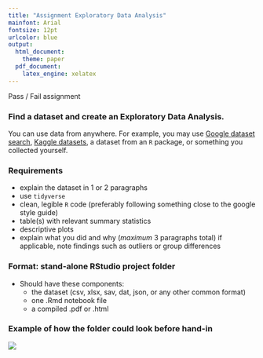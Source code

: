```yaml
---
title: "Assignment Exploratory Data Analysis"
mainfont: Arial
fontsize: 12pt
urlcolor: blue
output: 
  html_document:
    theme: paper
  pdf_document:
    latex_engine: xelatex
---
```


Pass / Fail assignment

### Find a dataset and create an Exploratory Data Analysis. 
You can use data from anywhere. For example, you may use [Google dataset search](https://toolbox.google.com/datasetsearch), [Kaggle datasets](https://www.kaggle.com/datasets), a dataset from an `R` package, or something you collected yourself.

### Requirements
- explain the dataset in 1 or 2 paragraphs
- use `tidyverse`
- clean, legible `R` code (preferably following something close to the google style guide)
- table(s) with relevant summary statistics
- descriptive plots
- explain what you did and why (_maximum_ 3 paragraphs total) if applicable, note findings such as outliers or group differences

### Format: stand-alone RStudio project folder
- Should have these components:
  - the dataset (csv, xlsx, sav, dat, json, or any other common format)
  - one .Rmd notebook file
  - a compiled .pdf or .html

### Example of how the folder could look before hand-in

![](images/folder.png)